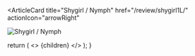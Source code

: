 <ArticleCard
  title="Shygirl / Nymph"
  href="/review/shygirl1L/"
  actionIcon="arrowRight"
>

![Shygirl / Nymph](../../images/cd/shygirl1L.jpg)

</ArticleCard>

  return (
    <>
      {children}
    </>
  );
}